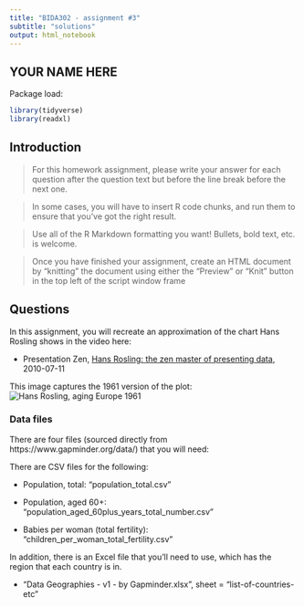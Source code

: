 ```yaml
---
title: "BIDA302 - assignment #3"
subtitle: "solutions"
output: html_notebook
---
```


## YOUR NAME HERE


Package load:
```r

library(tidyverse)
library(readxl)

```


## Introduction

> For this homework assignment, please write your answer for each question after the question text but before the line break before the next one.

> In some cases, you will have to insert R code chunks, and run them to ensure that you've got the right result.

> Use all of the R Markdown formatting you want! Bullets, bold text, etc. is welcome.

> Once you have finished your assignment, create an HTML document by "knitting" the document using either the "Preview" or "Knit" button in the top left of the script window frame


## Questions

In this assignment, you will recreate an approximation of the chart Hans Rosling shows in the video here:

* Presentation Zen, [Hans Rosling: the zen master of presenting data](https://www.presentationzen.com/presentationzen/2010/07/hans-rosling-tips-on-presenting-data.html), 2010-07-11

This image captures the 1961 version of the plot:
![Hans Rosling, aging Europe 1961](Hans_Rosling_aging_europe_small.png)


### Data files

There are four files (sourced directly from https://www.gapminder.org/data/) that you will need:

There are CSV files for the following:

* Population, total: "population_total.csv"

* Population, aged 60+: "population_aged_60plus_years_total_number.csv"

* Babies per woman (total fertility): "children_per_woman_total_fertility.csv"

In addition, there is an Excel file that you'll need to use, which has the region that each country is in. 

* "Data Geographies - v1 - by Gapminder.xlsx", sheet = "list-of-countries-etc"




